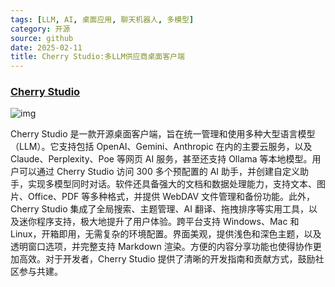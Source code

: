 ```yaml
---
tags: [LLM, AI, 桌面应用, 聊天机器人, 多模型]
category: 开源
source: github
date: 2025-02-11
title: Cherry Studio:多LLM供应商桌面客户端
---
```


### [Cherry Studio](https://github.com/CherryHQ/cherry-studio)

![img](https://img.mengpeng.tech/i/2025/02/11/67ab28317f83a.webp)

Cherry Studio 是一款开源桌面客户端，旨在统一管理和使用多种大型语言模型（LLM）。它支持包括 OpenAI、Gemini、Anthropic 在内的主要云服务，以及 Claude、Perplexity、Poe 等网页 AI 服务，甚至还支持 Ollama 等本地模型。用户可以通过 Cherry Studio 访问 300 多个预配置的 AI 助手，并创建自定义助手，实现多模型同时对话。软件还具备强大的文档和数据处理能力，支持文本、图片、Office、PDF 等多种格式，并提供 WebDAV 文件管理和备份功能。此外，Cherry Studio 集成了全局搜索、主题管理、AI 翻译、拖拽排序等实用工具，以及迷你程序支持，极大地提升了用户体验。跨平台支持 Windows、Mac 和 Linux，开箱即用，无需复杂的环境配置。界面美观，提供浅色和深色主题，以及透明窗口选项，并完整支持 Markdown 渲染。方便的内容分享功能也使得协作更加高效。对于开发者，Cherry Studio 提供了清晰的开发指南和贡献方式，鼓励社区参与共建。
